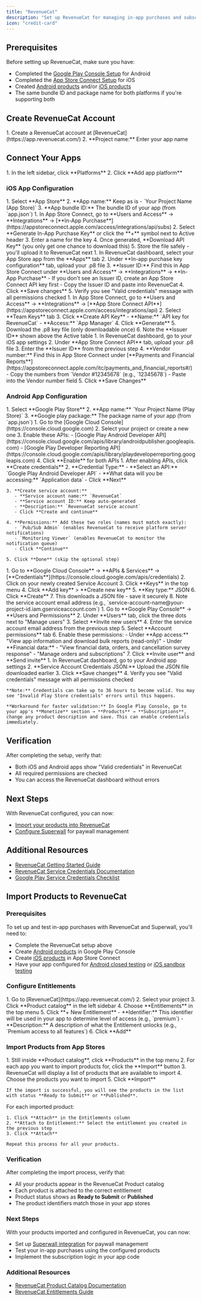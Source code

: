 ```yaml
---
title: "RevenueCat"
description: "Set up RevenueCat for managing in-app purchases and subscriptions across iOS and Android"
icon: "credit-card"
---
```


## Prerequisites

Before setting up RevenueCat, make sure you have:

- Completed the [Google Play Console Setup](./google-play-console-setup) for Android
- Completed the [App Store Connect Setup](./app-store-connect-setup) for iOS
- Created [Android products](./android-products) and/or [iOS products](./ios-products)
- The same bundle ID and package name for both platforms if you're supporting both

## Create RevenueCat Account

<Steps>
  <Step title="Create Account and Project">
    1. Create a RevenueCat account at [RevenueCat](https://app.revenuecat.com/)
    2. **Project name:** Enter your app name
  </Step>
</Steps>

## Connect Your Apps

<Steps>
  <Step title="Add App Platforms">
    1. In the left sidebar, click **Platforms**
    2. Click **Add app platform**
  </Step>
</Steps>

### iOS App Configuration

<Steps>
  <Step title="Create iOS App">
    1. Select **App Store**
    2. **App name:** Keep as is - `Your Project Name (App Store)`
    3. **App bundle ID:** The bundle ID of your app (from `app.json`)
  </Step>

  <Step title="Generate In-App Purchase Key">
    1. In App Store Connect, go to **Users and Access** → **Integrations** → [**In-App Purchase**](https://appstoreconnect.apple.com/access/integrations/api/subs)
    2. Select **Generate In-App Purchase Key** or click the **+** symbol next to Active header
    3. Enter a name for the key
    4. Once generated, **Download API Key** (you only get one chance to download this)
    5. Store the file safely - you'll upload it to RevenueCat next
  </Step>

  <Step title="Upload In-App Purchase Key to RevenueCat">
    1. In RevenueCat dashboard, select your App Store app from the **Apps** tab
    2. Under **In-app purchase key configuration** tab, upload your .p8 file
    3. **Issuer ID:** Find this in App Store Connect under **Users and Access** → **Integrations** → **In-App Purchase**
       - If you don't see an Issuer ID, create an App Store Connect API key first
       - Copy the Issuer ID and paste into RevenueCat
    4. Click **Save changes**
    5. Verify you see "Valid credentials" message with all permissions checked
  </Step>

  <Step title="Create App Store Connect API Key">
    1. In App Store Connect, go to **Users and Access** → **Integrations** → [**App Store Connect API**](https://appstoreconnect.apple.com/access/integrations/api)
    2. Select **Team Keys** tab
    3. Click **Create API Key**
       - **Name:** `API key for RevenueCat`
       - **Access:** `App Manager`
    4. Click **Generate**
    5. Download the .p8 key file (only downloadable once)
    6. Note the **Issuer ID** shown above the Active table
  </Step>

  <Step title="Upload App Store Connect API Key">
    1. In RevenueCat dashboard, go to your iOS app settings
    2. Under **App Store Connect API** tab, upload your .p8 file
    3. Enter the **Issuer ID** from the previous step
    4. **Vendor number:** Find this in App Store Connect under [**Payments and Financial Reports**](https://appstoreconnect.apple.com/itc/payments_and_financial_reports#/)
       - Copy the numbers from `Vendor #12345678` (e.g., `12345678`)
       - Paste into the Vendor number field
    5. Click **Save Changes**
  </Step>
</Steps>

### Android App Configuration

<Steps>
  <Step title="Create Android App">
    1. Select **Google Play Store**
    2. **App name:** `Your Project Name (Play Store)`
    3. **Google play package:** The package name of your app (from `app.json`)
  </Step>

  <Step title="Enable Required APIs">
    1. Go to the [Google Cloud Console](https://console.cloud.google.com)
    2. Select your project or create a new one
    3. Enable these APIs:
       - [Google Play Android Developer API](https://console.cloud.google.com/apis/library/androidpublisher.googleapis.com)
       - [Google Play Developer Reporting API](https://console.cloud.google.com/apis/library/playdeveloperreporting.googleapis.com)
    4. Click **Enable** for both APIs
  </Step>

  <Step title="Create Service Account">
    1. After enabling APIs, click **Create credentials**
    2. **Credential Type:**
       - **Select an API:** `Google Play Android Developer API`
       - **What data will you be accessing:** `Application data`
       - Click **Next**
    
    3. **Create service account:**
       - **Service account name:** `RevenueCat`
       - **Service account ID:** Keep auto-generated
       - **Description:** `RevenueCat service account`
       - Click **Create and continue**
    
    4. **Permissions:** Add these two roles (names must match exactly):
       - `Pub/Sub Admin` (enables RevenueCat to receive platform server notifications)
       - `Monitoring Viewer` (enables RevenueCat to monitor the notification queue)
       - Click **Continue**
    
    5. Click **Done** (skip the optional step)
  </Step>

  <Step title="Create Service Account Key">
    1. Go to **Google Cloud Console** → **APIs & Services** → [**Credentials**](https://console.cloud.google.com/apis/credentials)
    2. Click on your newly created Service Account
    3. Click **Keys** in the top menu
    4. Click **Add key** > **Create new key**
    5. **Key type:** JSON
    6. Click **Create**
    7. This downloads a JSON file - save it securely
    8. Note the service account email address (e.g., `service-account-name@your-project-id.iam.gserviceaccount.com`)
  </Step>

  <Step title="Grant Financial Access">
    1. Go to **Google Play Console** → **Users and Permissions**
    2. Under **Users** tab, click the three dots next to "Manage users"
    3. Select **Invite new users**
    4. Enter the service account email address from the previous step
    5. Select **Account permissions** tab
    6. Enable these permissions:
       - Under **App access:** "View app information and download bulk reports (read-only)"
       - Under **Financial data:** 
         - "View financial data, orders, and cancellation survey response"
         - "Manage orders and subscriptions"
    7. Click **Invite user** and **Send invite**
  </Step>

  <Step title="Upload Credentials to RevenueCat">
    1. In RevenueCat dashboard, go to your Android app settings
    2. **Service Account Credentials JSON:** Upload the JSON file downloaded earlier
    3. Click **Save changes**
    4. Verify you see "Valid credentials" message with all permissions checked
    
    **Note:** Credentials can take up to 36 hours to become valid. You may see "Invalid Play Store credentials" errors until this happens.
    
    **Workaround for faster validation:** In Google Play Console, go to your app's **Monetize** section → **Products** → **Subscriptions**, change any product description and save. This can enable credentials immediately.
  </Step>
</Steps>

## Verification

After completing the setup, verify that:

- Both iOS and Android apps show "Valid credentials" in RevenueCat
- All required permissions are checked
- You can access the RevenueCat dashboard without errors

## Next Steps

With RevenueCat configured, you can now:

- [Import your products into RevenueCat](./import-products-rc)
- [Configure Superwall](./superwall) for paywall management

## Additional Resources

- [RevenueCat Getting Started Guide](https://www.revenuecat.com/docs/getting-started)
- [RevenueCat Service Credentials Documentation](https://www.revenuecat.com/docs/service-credentials)
- [Google Play Service Credentials Checklist](https://www.revenuecat.com/docs/service-credentials/creating-play-service-credentials/google-play-checklis)

## Import Products to RevenueCat

### Prerequisites

To set up and test in-app purchases with RevenueCat and Superwall, you'll need to:

- Complete the RevenueCat setup above
- Create [Android products](./android-products) in Google Play Console
- Create [iOS products](./ios-products) in App Store Connect
- Have your app configured for [Android closed testing](./closed-testing) or [iOS sandbox testing](./ios-sandbox)

### Configure Entitlements

<Steps>
  <Step title="Create New Entitlement">
    1. Go to [RevenueCat](https://app.revenuecat.com/)
    2. Select your project
    3. Click **Product catalog** in the left sidebar
    4. Choose **Entitlements** in the top menu
    5. Click **+ New Entitlement**
       - **Identifier:** This identifier will be used in your app to determine level of access (e.g., `premium`)
       - **Description:** A description of what the Entitlement unlocks (e.g., `Premium access to all features`)
    6. Click **Add**
  </Step>
</Steps>

### Import Products from App Stores

<Steps>
  <Step title="Import Products">
    1. Still inside **Product catalog**, click **Products** in the top menu
    2. For each app you want to import products for, click the **Import** button
    3. RevenueCat will display a list of products that are available to import
    4. Choose the products you want to import
    5. Click **Import**
    
    If the import is successful, you will see the products in the list with status **Ready to Submit** or **Published**.
  </Step>

  <Step title="Attach Products to Entitlements">
    For each imported product:
    
    1. Click **Attach** in the Entitlements column
    2. **Attach to Entitlement:** Select the entitlement you created in the previous step
    3. Click **Attach**
    
    Repeat this process for all your products.
  </Step>
</Steps>

### Verification

After completing the import process, verify that:

- All your products appear in the RevenueCat Product catalog
- Each product is attached to the correct entitlement
- Product status shows as **Ready to Submit** or **Published**
- The product identifiers match those in your app stores

### Next Steps

With your products imported and configured in RevenueCat, you can now:

- Set up [Superwall integration](./superwall) for paywall management
- Test your in-app purchases using the configured products
- Implement the subscription logic in your app code

### Additional Resources

- [RevenueCat Product Catalog Documentation](https://www.revenuecat.com/docs/entitlements)
- [RevenueCat Entitlements Guide](https://www.revenuecat.com/docs/getting-started/entitlements)